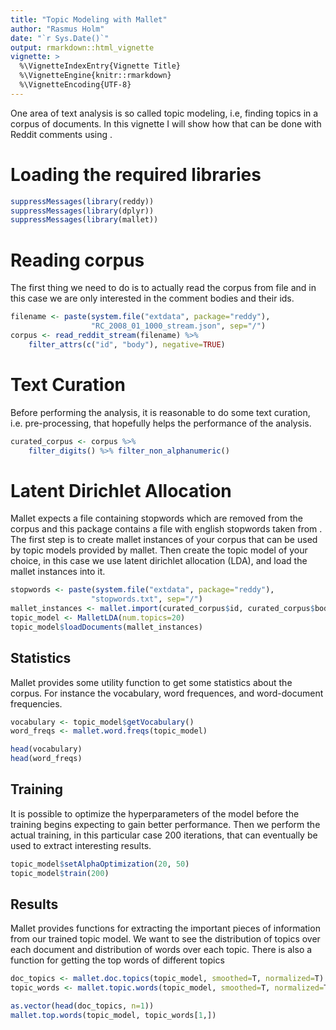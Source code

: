 ```yaml
---
title: "Topic Modeling with Mallet"
author: "Rasmus Holm"
date: "`r Sys.Date()`"
output: rmarkdown::html_vignette
vignette: >
  %\VignetteIndexEntry{Vignette Title}
  %\VignetteEngine{knitr::rmarkdown}
  %\VignetteEncoding{UTF-8}
---
```


One area of text analysis is so called topic modeling, i.e, finding topics in a corpus of documents. In this vignette I will show how that can be done with Reddit comments using \textit{mallet}.

# Loading the required libraries
```r
suppressMessages(library(reddy))
suppressMessages(library(dplyr))
suppressMessages(library(mallet))
```

# Reading corpus

The first thing we need to do is to actually read the corpus from file and in this case we are only interested in the comment bodies and their ids.

```r
filename <- paste(system.file("extdata", package="reddy"),
                  "RC_2008_01_1000_stream.json", sep="/")
corpus <- read_reddit_stream(filename) %>%
    filter_attrs(c("id", "body"), negative=TRUE)
```

# Text Curation

Before performing the analysis, it is reasonable to do some text curation, i.e. pre-processing, that hopefully helps the performance of the analysis.

```r
curated_corpus <- corpus %>%
    filter_digits() %>% filter_non_alphanumeric()
```

# Latent Dirichlet Allocation

Mallet expects a file containing stopwords which are removed from the corpus and this package contains a file with english stopwords taken from \url{http://www.ranks.nl/stopwords}. The first step is to create mallet instances of your corpus that can be used by topic models provided by mallet. Then create the topic model of your choice, in this case we use latent dirichlet allocation (LDA), and load the mallet instances into it.

```r
stopwords <- paste(system.file("extdata", package="reddy"),
                  "stopwords.txt", sep="/")
mallet_instances <- mallet.import(curated_corpus$id, curated_corpus$body, stopwords)
topic_model <- MalletLDA(num.topics=20)
topic_model$loadDocuments(mallet_instances)
```

## Statistics

Mallet provides some utility function to get some statistics about the corpus. For instance the vocabulary, word frequences, and word-document frequencies.

```r
vocabulary <- topic_model$getVocabulary()
word_freqs <- mallet.word.freqs(topic_model)

head(vocabulary)
head(word_freqs)
```

## Training

It is possible to optimize the hyperparameters of the model before the training begins expecting to gain better performance. Then we perform the actual training, in this particular case 200 iterations, that can eventually be used to extract interesting results.

```r
topic_model$setAlphaOptimization(20, 50)
topic_model$train(200)
```

## Results

Mallet provides functions for extracting the important pieces of information from our trained topic model. We want to see the distribution of topics over each document and distribution of words over each topic. There is also a function for getting the top words of different topics

```r
doc_topics <- mallet.doc.topics(topic_model, smoothed=T, normalized=T)
topic_words <- mallet.topic.words(topic_model, smoothed=T, normalized=T)

as.vector(head(doc_topics, n=1))
mallet.top.words(topic_model, topic_words[1,])
```
